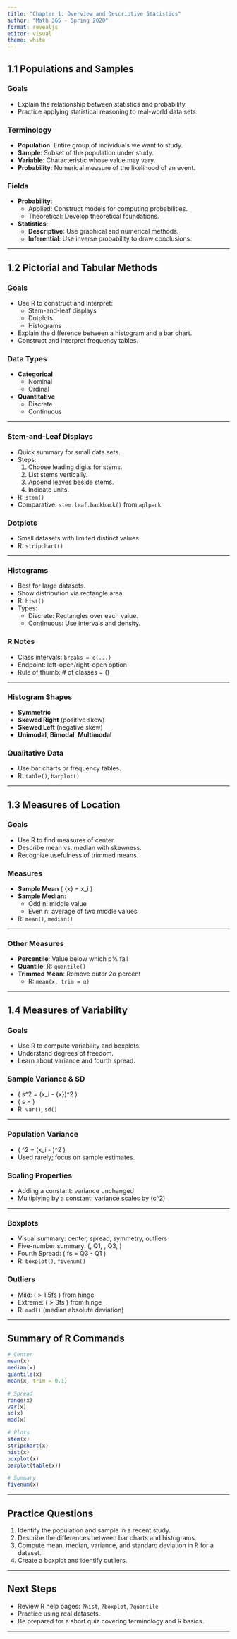 ```yaml
---
title: "Chapter 1: Overview and Descriptive Statistics"
author: "Math 365 - Spring 2020"
format: revealjs
editor: visual
theme: white
---
```


## 1.1 Populations and Samples

### Goals
- Explain the relationship between statistics and probability.
- Practice applying statistical reasoning to real-world data sets.

### Terminology
- **Population**: Entire group of individuals we want to study.
- **Sample**: Subset of the population under study.
- **Variable**: Characteristic whose value may vary.
- **Probability**: Numerical measure of the likelihood of an event.

### Fields
- **Probability**:
  - Applied: Construct models for computing probabilities.
  - Theoretical: Develop theoretical foundations.
- **Statistics**:
  - **Descriptive**: Use graphical and numerical methods.
  - **Inferential**: Use inverse probability to draw conclusions.

---

## 1.2 Pictorial and Tabular Methods

### Goals
- Use R to construct and interpret:
  - Stem-and-leaf displays
  - Dotplots
  - Histograms
- Explain the difference between a histogram and a bar chart.
- Construct and interpret frequency tables.

### Data Types
- **Categorical**
  - Nominal
  - Ordinal
- **Quantitative**
  - Discrete
  - Continuous

---

### Stem-and-Leaf Displays
- Quick summary for small data sets.
- Steps:
  1. Choose leading digits for stems.
  2. List stems vertically.
  3. Append leaves beside stems.
  4. Indicate units.
- R: `stem()`
- Comparative: `stem.leaf.backback()` from `aplpack`

### Dotplots
- Small datasets with limited distinct values.
- R: `stripchart()`

---

### Histograms
- Best for large datasets.
- Show distribution via rectangle area.
- R: `hist()`
- Types:
  - Discrete: Rectangles over each value.
  - Continuous: Use intervals and density.

### R Notes
- Class intervals: `breaks = c(...)`
- Endpoint: left-open/right-open option
- Rule of thumb: # of classes = \(\sqrt{n}\)

---

### Histogram Shapes
- **Symmetric**
- **Skewed Right** (positive skew)
- **Skewed Left** (negative skew)
- **Unimodal**, **Bimodal**, **Multimodal**

### Qualitative Data
- Use bar charts or frequency tables.
- R: `table()`, `barplot()`

---

## 1.3 Measures of Location

### Goals
- Use R to find measures of center.
- Describe mean vs. median with skewness.
- Recognize usefulness of trimmed means.

### Measures
- **Sample Mean** \( \bar{x} = \frac{1}{n}\sum x_i \)
- **Sample Median**:
  - Odd n: middle value
  - Even n: average of two middle values
- R: `mean()`, `median()`

---

### Other Measures
- **Percentile**: Value below which p% fall
- **Quantile**: R: `quantile()`
- **Trimmed Mean**: Remove outer 2α percent
  - R: `mean(x, trim = α)`

---

## 1.4 Measures of Variability

### Goals
- Use R to compute variability and boxplots.
- Understand degrees of freedom.
- Learn about variance and fourth spread.

### Sample Variance & SD
- \( s^2 = \frac{1}{n-1} \sum (x_i - \bar{x})^2 \)
- \( s = \sqrt{s^2} \)
- R: `var()`, `sd()`

---

### Population Variance
- \( \sigma^2 = \frac{1}{N} \sum (x_i - \mu)^2 \)
- Used rarely; focus on sample estimates.

### Scaling Properties
- Adding a constant: variance unchanged
- Multiplying by a constant: variance scales by \(c^2\)

---

### Boxplots
- Visual summary: center, spread, symmetry, outliers
- Five-number summary: \(\min, Q1, \tilde{x}, Q3, \max\)
- Fourth Spread: \( fs = Q3 - Q1 \)
- R: `boxplot()`, `fivenum()`

### Outliers
- Mild: \( > 1.5fs \) from hinge
- Extreme: \( > 3fs \) from hinge
- R: `mad()` (median absolute deviation)

---

## Summary of R Commands

```r
# Center
mean(x)
median(x)
quantile(x)
mean(x, trim = 0.1)

# Spread
range(x)
var(x)
sd(x)
mad(x)

# Plots
stem(x)
stripchart(x)
hist(x)
boxplot(x)
barplot(table(x))

# Summary
fivenum(x)
```

---

## Practice Questions

1. Identify the population and sample in a recent study.
2. Describe the differences between bar charts and histograms.
3. Compute mean, median, variance, and standard deviation in R for a dataset.
4. Create a boxplot and identify outliers.

---

## Next Steps

- Review R help pages: `?hist`, `?boxplot`, `?quantile`
- Practice using real datasets.
- Be prepared for a short quiz covering terminology and R basics.

---
